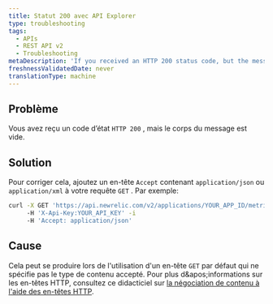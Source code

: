 ```yaml
---
title: Statut 200 avec API Explorer
type: troubleshooting
tags:
  - APIs
  - REST API v2
  - Troubleshooting
metaDescription: 'If you received an HTTP 200 status code, but the message body is empty, make sure you have specified an Accept header in your GET request.'
freshnessValidatedDate: never
translationType: machine
---
```


## Problème

Vous avez reçu un code d’état `HTTP 200` , mais le corps du message est vide.

## Solution

Pour corriger cela, ajoutez un en-tête `Accept` contenant `application/json` ou `application/xml` à votre requête `GET` . Par exemple:

```sh
curl -X GET 'https://api.newrelic.com/v2/applications/YOUR_APP_ID/metrics/data.json'
     -H 'X-Api-Key:YOUR_API_KEY' -i
     -H 'Accept: application/json'
```

## Cause

Cela peut se produire lors de l&apos;utilisation d&apos;un en-tête `GET` par défaut qui ne spécifie pas le type de contenu accepté. Pour plus d&amp;apos;informations sur les en-têtes HTTP, consultez ce didacticiel sur [la négociation de contenu à l&apos;aide des en-têtes HTTP](https://restfulapi.net/content-negotiation/).